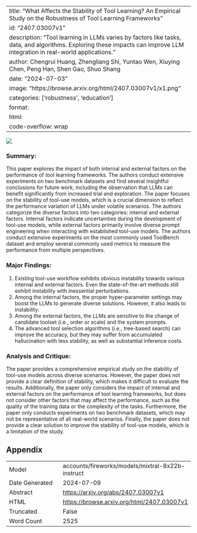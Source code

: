 
---
title: "What Affects the Stability of Tool Learning? An Empirical Study on the Robustness of Tool Learning Frameworks"
id: "2407.03007v1"
description: "Tool learning in LLMs varies by factors like tasks, data, and algorithms. Exploring these impacts can improve LLM integration in real-world applications."
author: Chengrui Huang, Zhengliang Shi, Yuntao Wen, Xiuying Chen, Peng Han, Shen Gao, Shuo Shang
date: "2024-07-03"
image: "https://browse.arxiv.org/html/2407.03007v1/x1.png"
categories: ['robustness', 'education']
format:
  html:
    code-overflow: wrap
---

![](https://browse.arxiv.org/html/2407.03007v1/x1.png)

### Summary:

This paper explores the impact of both internal and external factors on the performance of tool learning frameworks. The authors conduct extensive experiments on two benchmark datasets and find several insightful conclusions for future work, including the observation that LLMs can benefit significantly from increased trial and exploration. The paper focuses on the stability of tool-use models, which is a crucial dimension to reflect the performance variation of LLMs under volatile scenarios. The authors categorize the diverse factors into two categories: internal and external factors. Internal factors indicate uncertainties during the development of tool-use models, while external factors primarily involve diverse prompt engineering when interacting with established tool-use models. The authors conduct extensive experiments on the most commonly used ToolBench dataset and employ several commonly used metrics to measure the performance from multiple perspectives.

### Major Findings:

1. Existing tool-use workflow exhibits obvious instability towards various internal and external factors. Even the state-of-the-art methods still exhibit instability with inessential perturbations.
2. Among the internal factors, the proper hyper-parameter settings may boost the LLMs to generate diverse solutions. However, it also leads to instability.
3. Among the external factors, the LLMs are sensitive to the change of candidate toolset (i.e., order or scale) and the system prompts.
4. The advanced tool selection algorithms (i.e., tree-based search) can improve the accuracy, but they may suffer from accumulated hallucination with less stability, as well as substantial inference costs.

### Analysis and Critique:

The paper provides a comprehensive empirical study on the stability of tool-use models across diverse scenarios. However, the paper does not provide a clear definition of stability, which makes it difficult to evaluate the results. Additionally, the paper only considers the impact of internal and external factors on the performance of tool learning frameworks, but does not consider other factors that may affect the performance, such as the quality of the training data or the complexity of the tasks. Furthermore, the paper only conducts experiments on two benchmark datasets, which may not be representative of all real-world scenarios. Finally, the paper does not provide a clear solution to improve the stability of tool-use models, which is a limitation of the study.

## Appendix

|          |          |
|----------|----------|
| Model     | accounts/fireworks/models/mixtral-8x22b-instruct       |
| Date Generated     | 2024-07-09       |
| Abstract | [https://arxiv.org/abs/2407.03007v1](https://arxiv.org/abs/2407.03007v1)        |
| HTML     | [https://browse.arxiv.org/html/2407.03007v1](https://browse.arxiv.org/html/2407.03007v1)       |
| Truncated       | False       |
| Word Count       | 2525       |